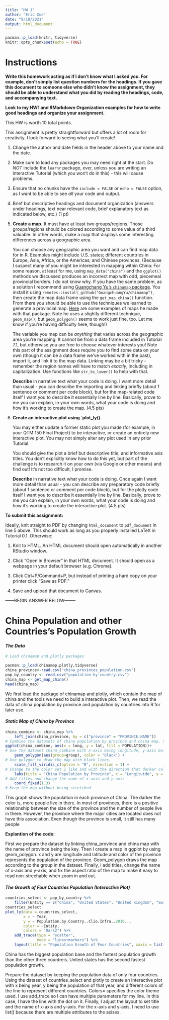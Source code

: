 ---
title: "HW 1"
author: "Eric Xue"
date: "9/18/2021"
output: html_document
---

```{r setup, include=FALSE}
pacman::p_load(knitr, tidyverse)
knitr::opts_chunk$set(echo = TRUE)
```

# Instructions

**Write this homework acting as if I don't know what I asked you. For example, don't simply list question numbers for the headings. If you gave this document to someone else who didn't know the assignment, they should be able to understand what you did by reading the headings, code, and accompanying text.**

**Look to my HW1 and RMarkdown Organization examples for how to write good headings and organize your assignment.**

This HW is worth 10 total points.

This assignment is pretty straightforward but offers a lot of room for creativity. I look forward to seeing what you'll create!

1. Change the author and date fields in the header above to your name and the date.

2. Make sure to load any packages you may need right at the start. Do *NOT* include the `learnr` package, ever, unless you are writing an interactive Tutorial (which you won't do in this) - this will cause problems.

3. Ensure that no chunks have the `include = FALSE` or `echo = FALSE` option, as I want to be able to see *all* your code and output.

4. Brief but descriptive headings and document organization (answers under headings, text near relevant code, brief explanatory text as indicated below, etc.) (1 pt)

5. **Create a map.** It must have at least two groups/regions. Those groups/regions should be colored according to some value of a third valuable. In other words, make a map that displays some interesting differences across a geographic area. 

    You can choose any geographic area you want and can find map data for in R. Examples might include U.S. states; different countries in Europe, Asia, Africa, or the Americas; and Chinese provinces. (Because I suspect many of you might be interested in mapping within China: For some reason, at least for me, using `map_data("china")` and the `ggplot()` methods we discussed produces an incorrect map with odd, piecemeal provincial borders. I do not know why. If you have the same problem, as a solution I recommend using [Guangchang Yu's `chinamap` package](https://github.com/GuangchuangYu/chinamap). You install it using `remotes::install_github("GuangchuangYu/chinamap")`, then create the map data frame using the `get_map_china()` function. From there you should be able to use the techniques we learned to generate a provincial map. [Here](https://guangchuangyu.github.io/chinamap/) are some examples of maps he made with that package. Note he uses a slightly different technique, `geom_map()`, but `geom_polygon()` seems to work just fine, too. Let me know if you're having difficulty here, though!)

    The variable you map can be *anything* that varies across the geographic area you're mapping. It cannot be from a data frame included in Tutorial 7.1, but otherwise you are free to choose whatever interests you! Note this part of the assignment does require you to find some data on your own (though it can be a data frame we've worked with in the past), import it, and link it to the map data. Linking may be a bit tricky - remember the region names will have to match *exactly*, including in capitalization. Use functions like `str_to_lower()` to help with that. 

    **Describe** in narrative text what your code is doing. I want more detail than usual - you can describe the importing and linking briefly (about 1 sentence or comment per code block), but for the map-related code itself I want you to describe it essentially line by line. Basically, prove to me you can explain, in your own words, what your code is doing and how it's working to create the map. (4.5 pts)
    
6. **Create an interactive plot using `plot_ly().**

    You may either update a former static plot you made (for example, in your QTM 150 Final Project) to be interactive, or create an entirely new interactive plot. You may not simply alter any plot used in any prior Tutorial. 

    You should give the plot a brief but descriptive title, and informative axis titles. You don't explicitly know how to do this yet, but part of the challenge is to research it on your own (via Google or other means) and find out! It's not too difficult, I promise. 
    
    **Describe** in narrative text what your code is doing. Once again I want more detail than usual - you can describe any preparatory code briefly (about 1 sentence or comment per code block), but for the plotly code itself I want you to describe it essentially line by line. Basically, prove to me you can explain, in your own words, what your code is doing and how it's working to create the interactive plot. (4.5 pts)
    
**To submit this assignment:**

Ideally, knit straight to PDF by changing `html_document` to `pdf_document` in line 5 above. This should work as long as you properly installed LaTeX in Tutorial 0.1. Otherwise:

1. Knit to HTML. An HTML document should open automatically in another RStudio window.

2. Click "Open in Browser" in that HTML document. It should open as a webpage in your default browser (e.g. Chrome).

3. Click Ctrl+P/Command+P, but instead of printing a hard copy on your printer click "Save as PDF."

4. Save and upload that document to Canvas.
    
    


------BEGIN ANSWER BELOW--------

# China Population and other Countries's Population Growth

#### *The Data*
```{r}
# Load chinamap and plotly packages

pacman::p_load(chinamap,plotly,tidyverse)
china_province<-read.csv("china_provinces_population.csv")
pop_by_country <- read.csv("population-by-country.csv")
china_map <- get_map_china()
head(china_map)
```
We first load the package of chinamap and plotly, which contain the map of china and the tools we need to build a interactive plot. Then, we read the data of china population by province and population by countries into R for later use.

#### *Static Map of China by Province *
```{r}
china_combine <- china_map %>% 
    left_join(china_province, by = c("province" = "PROVINCE.NAME"))
# Combine the datasets of china population by province and china map. So China map now has a column for the population of each province
ggplot(china_combine, aes(x = long, y = lat, fill = POPULATION))+
# Use the dataset china_combine with x-axis being longitude, y-axis being latitude, and different color represents the population difference. 
    geom_polygon(aes(group=group), color = "black") + 
# Use polygon to draw the map with black lines.
    scale_fill_viridis_c(option = "B", direction = 1) +
# Change to the color set I like and with the direction that darker color represents more population
    labs(title = "China Population by Province", x = "Longitutde", y = "Latitude") + 
# Add titles and change the name of x-axis and y-axis
    coord_fixed(1.3)
# Keep the map without being stretched
```
This graph shows the population in each province of China. The darker the color is, more people live in there. In most of provinces, there is a positive relationship between the size of the province and the number of people live in there. However, the province where the major cities are located does not have this association. Even though the province is small, it still has many people

**Explantion of the code:**

First we prepare the dataset by linking china_province and china map with the name of province being the key. Then I create a map in ggplot by using geom_polygon. x and y are longitude and latitude and color of the province represents the population of the province. Geom_polygon draws the map according to the group in the dataset. Finally, I add titles, change the name of x-axis and y-axis, and fix the aspect ratio of the map to make it easy to read non-strechable when zoom in and out.

#### *The Growth of Four Countries Population (Interactive Plot)*
```{r}
countries_select <- pop_by_country %>% 
    filter(Entity == c("China", "United States", "United Kingdom", "Switzerland") )
countries_select
plot_ly(data = countries_select,
        x = ~ Year,
        y = ~ Population.by.Country..Clio.Infra..2016..,
        color = ~Entity,
        colors = "Dark2") %>% 
    add_trace(type = "scatter",
              mode = "lines+markers") %>% 
    layout(title = "Population Growth of Four Countries", xaxis = list(title = "Year"), yaxis=list(title = "Population"))
```

China has the biggest population base and the fastest population growth than the other three countreis. United states has the second fastest population growth. 


Prepare the dataset by keeping the population data of only four countries. Using the dataset of countries_select and plotly to create an interactive plot with x being year, y being the population of that year, and different colors of the line to represent different countries. Colors= specifies the color theme used. I use add_trace so I can have multiple parameters for my line. In this case, I have the line with the dot on it. Finally, I adjust the layout to set title and the name of x-axis and y-axis. For the x-axis and y-axis, I need to use list() because there are multiple attributes to the axises.